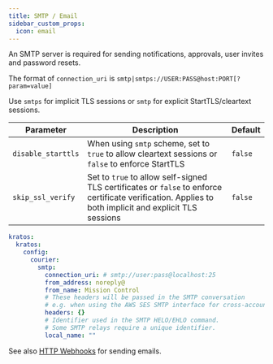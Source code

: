```yaml
---
title: SMTP / Email
sidebar_custom_props:
  icon: email
---
```

An SMTP server is required for sending notifications, approvals, user invites and password resets.

The format of `connection_uri` is `smtp|smtps://USER:PASS@host:PORT[?param=value]`

Use `smtps` for implicit TLS sessions or `smtp` for explicit StartTLS/cleartext sessions.

| Parameter | Description | Default |
| --- | --- | --- |
| `disable_starttls` | When using `smtp` scheme, set to `true` to allow cleartext sessions or `false` to enforce StartTLS | `false` |
| `skip_ssl_verify` | Set to `true` to allow self-signed TLS certificates or `false` to enforce certificate verification. Applies to both implicit and explicit TLS sessions | `false` |


```yaml title="values.yaml"
kratos:
  kratos:
    config:
      courier:
        smtp:
          connection_uri: # smtp://user:pass@localhost:25
          from_address: noreply@
          from_name: Mission Control
          # These headers will be passed in the SMTP conversation
          # e.g. when using the AWS SES SMTP interface for cross-account sending.
          headers: {}
          # Identifier used in the SMTP HELO/EHLO command.
          # Some SMTP relays require a unique identifier.
          local_name: ""
```

See also [HTTP Webhooks](https://www.ory.sh/docs/kratos/self-hosted/email-http) for sending emails.

